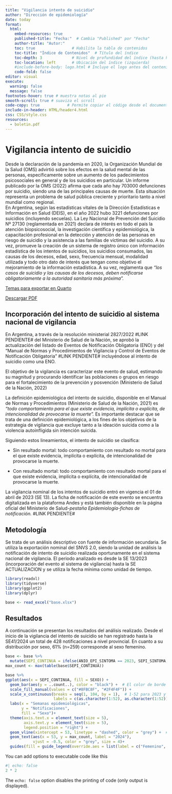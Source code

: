 ```yaml
---
title: "Vigilancia intento de suicidio"
author: "Dirección de epidemiología"
date: today
format: 
  html:
    embed-resources: true
    published-title: "Fecha:"  # Cambia "Published" por "Fecha"
    author-title: "Autor:"
    toc: true                # Habilita la tabla de contenidos
    toc-title: "Índice de Contenidos"  # Título del índice
    toc-depth: 3             # Nivel de profundidad del índice (hasta h3)
    toc-location: left       # Ubicación del índice (izquierda)
    #include-before-body: logo.html # Incluye el logo antes del contenido
    code-fold: false
editor: visual
execute:
  warning: false
  message: false
footnotes-hover: true # muestra notas al pie
smooth-scroll: true # suaviza el scroll
code-copy: true            # Permite copiar el código desde el documento
include-in-header: HTML/header4.html
css: CSS/style.css
resources:
  - boletin.pdf
---
```


# Vigilancia intento de suicidio

Desde la declaración de la pandemia en 2020, la Organización Mundial de la Salud (OMS) advirtió sobre los efectos en la salud mental de las personas, específicamente sobre un aumento de los padecimientos psicosociales en general y de los suicidios en particular. Un informe publicado por la OMS (2022) afirma que cada año hay 703000 defunciones por suicidio, siendo una de las principales causas de muerte. Esta situación representa un problema de salud pública creciente y prioritario tanto a nivel mundial como regional.\
En Argentina, según las estadísticas vitales de la Dirección Estadísticas e Información en Salud (DEIS), en el año 2022 hubo 3221 defunciones por suicidios (incluyendo secuelas). La Ley Nacional de Prevención del Suicidio Nº 27130 (reglamentada en 2021) declara de interés en todo el país la atención biopsicosocial, la investigación científica y epidemiológica, la capacitación profesional en la detección y atención de las personas en riesgo de suicidio y la asistencia a las familias de víctimas del suicidio. A su vez, promueve la creación de un sistema de registro único con información estadística de los intentos de suicidios, los suicidios consumados, las causas de los decesos, edad, sexo, frecuencia mensual, modalidad utilizada y todo otro dato de interés que tengan como objetivo el mejoramiento de la información estadística. A su vez, reglamenta que *"los casos de suicidio y las causas de los decesos, deben notificarse obligatoriamente a la autoridad sanitaria más próxima".*\

[Temas para exportar en Quarto](https://quarto.org/docs/output-formats/html-themes.html)

[Descargar PDF](Boletín.pdf)

## Incorporación del intento de suicidio al sistema nacional de vigilancia

En Argentina, a través de la resolución ministerial 2827/2022 #LINK PENDIENTE# del Ministerio de Salud de la Nación, se aprobó la actualización del listado de Eventos de Notificación Obligatoria (ENO) y del "Manual de Normas y Procedimientos de Vigilancia y Control de Eventos de Notificación Obligatoria" #LINK PENDIENTE# incluyéndose al intento de suicidio como una ENO.

El objetivo de la vigilancia es caracterizar este evento de salud, estimando su magnitud y procurando identificar las poblaciones o grupos en riesgo para el fortalecimiento de la prevención y posvención (Ministerio de Salud de la Nación, 2022)\

La definición epidemiológica del intento de suicidio, disponible en el Manual de Normas y Procedimientos (Ministerio de Salud de la Nación, 2021) es *"todo comportamiento para el que existe evidencia, implícita o explícita, de intencionalidad de provocarse la muerte".* Es importante destacar que se trata de una definición epidemiológica, a los fines de los objetivos de la estrategia de vigilancia que excluye tanto a la ideación suicida como a la violencia autoinfligida sin intención suicida.

Siguiendo estos lineamientos, el intento de suicidio se clasifica:

-   Sin resultado mortal: todo comportamiento con resultado no mortal para el que existe evidencia, implícita o explícita, de intencionalidad de provocarse la muerte.

-   Con resultado mortal: todo comportamiento con resultado mortal para el que existe evidencia, implícita o explícita, de intencionalidad de provocarse la muerte.

La vigilancia nominal de los intentos de suicidio entró en vigencia el 01 de abril de 2023 (SE 13). La ficha de notificación de este evento se encuentra digitalizada en la plataforma Andes y está también disponible en la página oficial del Ministerio de Salud-*pestaña Epidemiología-fichas de notificación.* #LINK PENDIENTE#

## Metodología

Se trata de un análisis descriptivo con fuente de información secundaria. Se utiliza la exportación nominal del SNVS 2.0, siendo la unidad de análisis la notificación de intento de suicidio realizada oportunamente en el sistema nacional de vigilancia. El periodo analizado es desde la SE 13/2023 (incorporación del evento al sistema de vigilancia) hasta la SE ACTUALIZACION y se utiliza la fecha mínima como unidad de tiempo.

```r
library(readxl)
library(tidyverse)
library(ggplot2)
library(dplyr)

```

```r
base <- read_excel("base.xlsx")
```

## Resultados

A continuación se presentan los resultados del análisis realizado. Desde el inicio de la vigilancia del intento de suicidio se han registrado hasta la SE41/2024 un total de 428 notificaciones a nivel provincial. En cuanto a su distribución por sexo, 61% (n=259) corresponde al sexo femenino.

```r


base <- base %>%
  mutate(SEPI_CONTINUA = ifelse(ANIO_EPI_SINTOMA == 2023, SEPI_SINTOMA, SEPI_SINTOMA + 52))
max_count <- max(table(base$SEPI_CONTINUA))

base %>% 
ggplot(aes(x = SEPI_CONTINUA, fill = SEXO)) +  
  geom_bar(aes(y = ..count..), color = "black") +  # El color de borde lo puse negro
  scale_fill_manual(values = c("#8FBC8F", "#2F4F4F")) +
  scale_x_continuous(breaks = seq(1, 104, by = 1),  # 1-52 para 2023 y 53-104 para 2024
                     labels = c(as.character(1:52), as.character(1:52))) +
  labs(x = "Semanas epidemiológicas",
       y = "Notificaciones",
       fill = "Sexo")+
  theme(axis.text.x = element_text(size = 5),
        axis.text.y = element_text(size = 5),
        legend.position = "right") +
  geom_vline(xintercept = 53, linetype = "dashed", color = "grey") +  # Línea vertical en Semana 1 de 2024
  geom_text(aes(x = 53, y = max_count, label = "2024"), 
            vjust = -0.5, color = "grey", size = 4)+
  guides(fill = guide_legend(override.aes = list(label = c("Femenino", "Masculino"))))

```

You can add options to executable code like this

```r
#| echo: false
2 * 2
```

The `echo: false` option disables the printing of code (only output is displayed).
